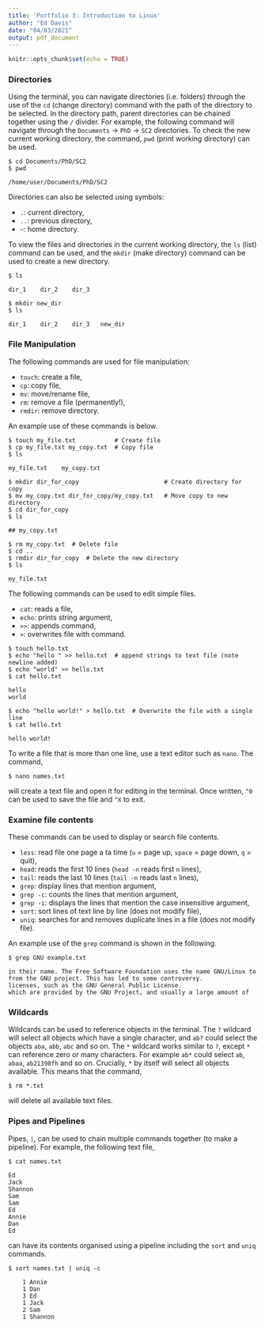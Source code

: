 ---
title: 'Portfolio 3: Introduction to Linux'
author: "Ed Davis"
date: "04/03/2021"
output: pdf_document
---

```{r setup, include=FALSE}
knitr::opts_chunk$set(echo = TRUE)
```


### Directories

Using the terminal, you can navigate directories (i.e. folders) through the use of the `cd` (change directory) command with the path of the directory to be selected. In the directory path, parent directories can be chained together using the `/` divider. For example, the following command will navigate through the `Documents` $\rightarrow$ `PhD` $\rightarrow$ `SC2` directories. To check the new current working directory, the command, `pwd` (print working directory) can be used.

```{}
$ cd Documents/PhD/SC2
$ pwd

/home/user/Documents/PhD/SC2
```

Directories can also be selected using symbols:

- `.`: current directory,
- `..`: previous directory,
- `~`: home directory.

To view the files and directories in the current working directory, the `ls` (list) command can be used, and the `mkdir` (make directory) command can be used to create a new directory. 

```{}
$ ls

dir_1    dir_2    dir_3

$ mkdir new_dir
$ ls

dir_1    dir_2    dir_3   new_dir
```

### File Manipulation

The following commands are used for file manipulation:

- `touch`: create a file,
- `cp`: copy file,
- `mv`: move/rename file,
- `rm`: remove a file (permanently!),
- `rmdir`: remove directory.

An example use of these commands is below.

```{}
$ touch my_file.txt           # Create file
$ cp my_file.txt my_copy.txt  # Copy file
$ ls

my_file.txt    my_copy.txt

$ mkdir dir_for_copy                        # Create directory for copy
$ mv my_copy.txt dir_for_copy/my_copy.txt   # Move copy to new directory
$ cd dir_for_copy
$ ls

## my_copy.txt

$ rm my_copy.txt  # Delete file
$ cd ..
$ rmdir dir_for_copy  # Delete the new directory 
$ ls

my_file.txt
```

The following commands can be used to edit simple files.

- `cat`: reads a file,
- `echo`: prints string argument,
- `>>`: appends command,
- `>`: overwrites file with command.

```{}
$ touch hello.txt
$ echo "hello " >> hello.txt  # append strings to text file (note newline added)
$ echo "world" >> hello.txt
$ cat hello.txt

hello
world

$ echo "hello world!" > hello.txt  # Overwrite the file with a single line
$ cat hello.txt

hello world!
```

To write a file that is more than one line, use a text editor such as `nano`. The command,

```{}
$ nano names.txt
```

will create a text file and open it for editing in the terminal. Once written, `^0` can be used to save the file and `^X` to exit. 

### Examine file contents

These commands can be used to display or search file contents.

- `less`: read file one page a ta time (`u` = page up, `space` = page down, `q` = quit),
- `head`: reads the first 10 lines (`head -n` reads first `n` lines),
- `tail`: reads the last 10 lines (`tail -n` reads last `n` lines),
- `grep`: display lines that mention argument,
- `grep -c`: counts the lines that mention argument,
- `grep -i`: displays the lines that mention the case insensitive argument,
- `sort`: sort lines of text line by line (does not modify file),
- `uniq`: searches for and removes duplicate lines in a file (does not modify file). 

An example use of the `grep` command is shown in the following.

```{}
$ grep GNU example.txt

in their name. The Free Software Foundation uses the name GNU/Linux to
from the GNU project. This has led to some controversy.
licenses, such as the GNU General Public License.
which are provided by the GNU Project, and usually a large amount of
```

### Wildcards

Wildcards can be used to reference objects in the terminal. The `?` wildcard will select all objects which have a single character, and `ab?` could select the objects `aba`, `abb`, `abc` and so on. The `*` wildcard works similar to `?`, except `*` can reference zero or many characters. For example `ab*` could select `ab`, `abaa`, `ab21398fh` and so on. Crucially, `*` by itself will select all objects available. This means that the command, 

```{}
$ rm *.txt
```

will delete all available text files. 

### Pipes and Pipelines

Pipes, `|`, can be used to chain multiple commands together (to make a pipeline). For example, the following text file,

```{}
$ cat names.txt

Ed
Jack
Shannon
Sam
Sam
Ed
Annie
Dan
Ed
```

can have its contents organised using a pipeline including the `sort` and `uniq` commands.

```{}
$ sort names.txt | uniq -c

    1 Annie
    1 Dan
    3 Ed
    1 Jack
    2 Sam
    1 Shannon
```









